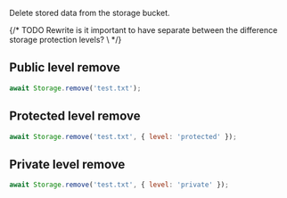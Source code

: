 Delete stored data from the storage bucket.

{/* TODO Rewrite is it important to have separate between the difference storage protection levels? \ */}

## Public level remove

```javascript
await Storage.remove('test.txt');
```

## Protected level remove

```javascript
await Storage.remove('test.txt', { level: 'protected' });
```

## Private level remove

```javascript
await Storage.remove('test.txt', { level: 'private' });
```
